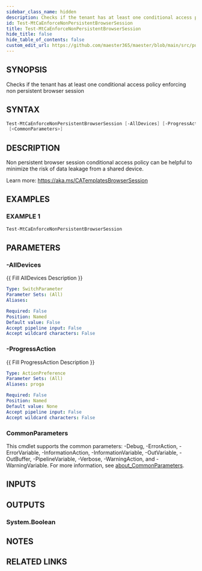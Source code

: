 ```yaml
---
sidebar_class_name: hidden
description: Checks if the tenant has at least one conditional access policy enforcing non persistent browser session
id: Test-MtCaEnforceNonPersistentBrowserSession
title: Test-MtCaEnforceNonPersistentBrowserSession
hide_title: false
hide_table_of_contents: false
custom_edit_url: https://github.com/maester365/maester/blob/main/src/public/Test-MtCaEnforceNonPersistentBrowserSession.ps1
---
```


## SYNOPSIS

Checks if the tenant has at least one conditional access policy enforcing non persistent browser session

## SYNTAX

```powershell
Test-MtCaEnforceNonPersistentBrowserSession [-AllDevices] [-ProgressAction <ActionPreference>]
 [<CommonParameters>]
```

## DESCRIPTION

Non persistent browser session conditional access policy can be helpful to minimize the risk of data leakage from a shared device.

Learn more:
https://aka.ms/CATemplatesBrowserSession

## EXAMPLES

### EXAMPLE 1

```powershell
Test-MtCaEnforceNonPersistentBrowserSession
```

## PARAMETERS

### -AllDevices

\{\{ Fill AllDevices Description \}\}

```yaml
Type: SwitchParameter
Parameter Sets: (All)
Aliases:

Required: False
Position: Named
Default value: False
Accept pipeline input: False
Accept wildcard characters: False
```

### -ProgressAction

\{\{ Fill ProgressAction Description \}\}

```yaml
Type: ActionPreference
Parameter Sets: (All)
Aliases: proga

Required: False
Position: Named
Default value: None
Accept pipeline input: False
Accept wildcard characters: False
```

### CommonParameters

This cmdlet supports the common parameters: -Debug, -ErrorAction, -ErrorVariable, -InformationAction, -InformationVariable, -OutVariable, -OutBuffer, -PipelineVariable, -Verbose, -WarningAction, and -WarningVariable. For more information, see [about_CommonParameters](http://go.microsoft.com/fwlink/?LinkID=113216).

## INPUTS

## OUTPUTS

### System.Boolean

## NOTES

## RELATED LINKS
